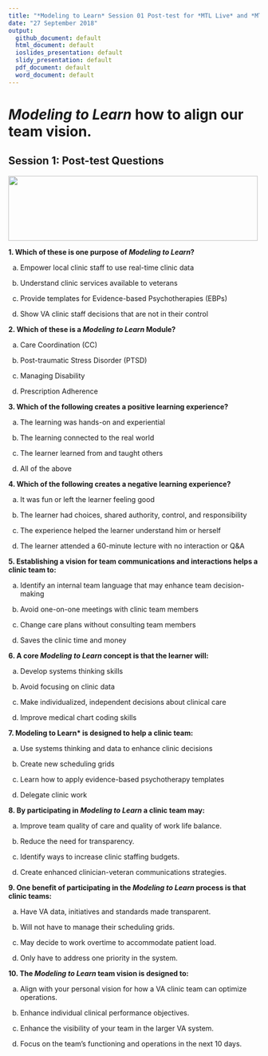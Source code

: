 ```yaml
---
title: "*Modeling to Learn* Session 01 Post-test for *MTL Live* and *MTL Video*"
date: "27 September 2018"
output: 
  github_document: default
  html_document: default
  ioslides_presentation: default
  slidy_presentation: default
  pdf_document: default
  word_document: default
---
```

# *Modeling to Learn* how to align our team vision.
<!-- MTL Logo, HTML img tag -->
## Session 1: Post-test Questions	
<img src = "https://raw.githubusercontent.com/lzim/teampsd/teampsd_style/mtl_logo/mtl_testdontguess_sm.png"
     height = "130" width = "500">  
					
**1. Which of these is one purpose of *Modeling to Learn*?**						

a. Empower local clinic staff to use real-time clinic data	

b. Understand clinic services available to veterans						

c. Provide templates for Evidence-based Psychotherapies (EBPs)						

d. Show VA clinic staff decisions that are not in their control						
							
**2. Which of these is a *Modeling to Learn* Module?**						

a. Care Coordination (CC)						

b. Post-traumatic Stress Disorder (PTSD)						

c. Managing Disability						

d. Prescription Adherence						
							
**3. Which of the following creates a positive learning experience?**						

a. The learning was hands-on and experiential						

b. The learning connected to the real world						

c. The learner learned from and taught others						

d. All of the above						
							
**4. Which of the following creates a negative learning experience?**						

a. It was fun or left the learner feeling good						

b. The learner had choices, shared authority, control, and responsibility						

c. The experience helped the learner understand him or herself						

d. The learner attended a 60-minute lecture with no interaction or Q&A						
							
**5. Establishing a vision for team communications and interactions helps a clinic team to:**					

a. Identify an internal team language that may enhance team decision-making						

b. Avoid one-on-one meetings with clinic team members						

c. Change care plans without consulting team members						

d. Saves the clinic time and money						
											
**6. A core *Modeling to Learn* concept is that the learner will:**						

a. Develop systems thinking skills						

b. Avoid focusing on clinic data						

c. Make individualized, independent decisions about clinical care						

d. Improve medical chart coding skills						
												
**7. Modeling to Learn* is designed to help a clinic team:**						

a. Use systems thinking and data to enhance clinic decisions						

b. Create new scheduling grids						

c. Learn how to apply evidence-based psychotherapy templates						

d. Delegate clinic work						
							
**8. By participating in *Modeling to Learn* a clinic team may:**						

a. Improve team quality of care and quality of work life balance.						

b. Reduce the need for transparency.						

c. Identify ways to increase clinic staffing budgets.						

d. Create enhanced clinician-veteran communications strategies.						
													
**9. One benefit of participating in the *Modeling to Learn* process is that clinic teams:**						

a. Have VA data, initiatives and standards made transparent.						

b. Will not have to manage their scheduling grids.						

c. May decide to work overtime to accommodate patient load.						

d. Only have to address one priority in the system.						
													
**10. The *Modeling to Learn* team vision  is designed to:**						

a. Align with your personal vision for how a VA clinic team can optimize operations.						

b. Enhance individual clinical performance objectives.						

c. Enhance the visibility of your team in the larger VA system.						

d. Focus on the team’s functioning and operations in the next 10 days.						
